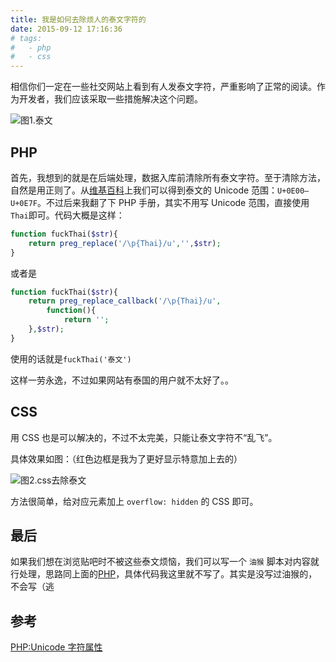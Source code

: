 ```yaml
---
title: 我是如何去除烦人的泰文字符的
date: 2015-09-12 17:16:36
# tags:
#   - php
#   - css
---
```


相信你们一定在一些社交网站上看到有人发泰文字符，严重影响了正常的阅读。作为开发者，我们应该采取一些措施解决这个问题。<!--more-->

![图1.泰文](./images/20150912172318.png)

## PHP

首先，我想到的就是在后端处理，数据入库前清除所有泰文字符。至于清除方法，自然是用正则了。从[维基百科](https://zh.wikipedia.org/wiki/泰文字)上我们可以得到泰文的 Unicode 范围：`U+0E00–U+0E7F`。不过后来我翻了下 PHP 手册，其实不用写 Unicode 范围，直接使用 `Thai`即可。代码大概是这样：

```php
function fuckThai($str){
    return preg_replace('/\p{Thai}/u','',$str);
}
```

或者是

```php
function fuckThai($str){
    return preg_replace_callback('/\p{Thai}/u',
        function(){
            return '';
    },$str);
}
```

使用的话就是`fuckThai('泰文')`

这样一劳永逸，不过如果网站有泰国的用户就不太好了。。

## CSS

用 CSS 也是可以解决的，不过不太完美，只能让泰文字符不“乱飞”。

具体效果如图：（红色边框是我为了更好显示特意加上去的）

![图2.css去除泰文](./images/20150912174023.png)

方法很简单，给对应元素加上 `overflow: hidden` 的 CSS 即可。

## 最后

如果我们想在浏览贴吧时不被这些泰文烦恼，我们可以写一个 `油猴` 脚本对内容就行处理，思路同上面的[PHP](#PHP)，具体代码我这里就不写了。其实是没写过油猴的，不会写（逃

## 参考

[PHP:Unicode 字符属性](http://php.net/manual/zh/regexp.reference.unicode.php)
